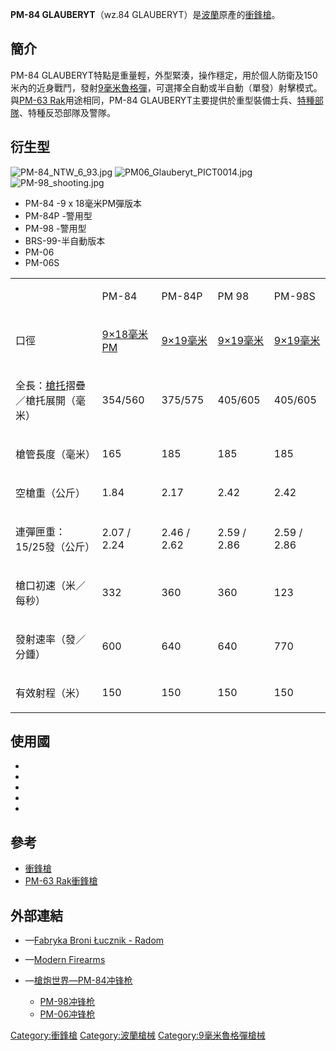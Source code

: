 {{noteTA
|G1=軍事
|G2=長度單位
|G3=Firearms
}}
{{Infobox Weapon|is_ranged=yes|
|image=File:PM84P Glauberyt.jpg
|image_size=300px
|caption=PM-84P
|name={{lang|pl|pistolet maszynowy wz.84}}
|type=[[衝鋒槍|衝鋒槍]]
|origin={{flag|Polish People's Republic}}
|era=現代
|platform=Individual
|target=personnel
|design_date=1981年
|production_date=1984年－
|service=1984年－
|used_by= {{flag|Poland}}<br/>{{flag|Iraq}}
|wars= [[伊拉克戰爭|伊拉克戰爭]]<br/>[[阿富汗戰爭_(2001年)|2001年阿富汗戰爭]]
|spec_type=
|caliber= 9毫米
|part_length= 185毫米
|cartridge=[[9×19mm魯格彈|9×19毫米魯格彈]] 
|feed=15、25發[[彈匣|彈匣]]
|action= [[反沖作用_(槍械)|直接反衝式]]<br/>閉鎖式槍栓
|mode= 半自動、[[自動火器|全自動]]，可[[擊發調變槍械|擊發調變]]
|rate=640發／分鐘
|velocity=360米／每秒
|weight= 2.17公斤（空槍）
|length= 375／575毫米
|sights= [[機械瞄具|機械瞄具]]
|variants=參看 '''衍生型'''
|number=
}}
'''PM-84 GLAUBERYT'''（wz.84 GLAUBERYT）是[[波蘭|波蘭]]原產的[[衝鋒槍|衝鋒槍]]。

== 簡介 ==
PM-84 GLAUBERYT特點是重量輕，外型緊湊，操作穩定，用於個人防衛及150米內的近身戰鬥，發射[[9毫米魯格彈|9毫米魯格彈]]，可選擇全自動或半自動（單發）射擊模式。與[[PM-63_Rak衝鋒槍|PM-63 Rak]]用途相同，PM-84 GLAUBERYT主要提供於重型裝備士兵、[[特種部隊|特種部隊]]、特種反恐部隊及警隊。

== 衍生型 ==
[[File:PM-84_NTW_6_93.jpg|thumb]]
[[File:PM06_Glauberyt_PICT0014.jpg|thumb]]
[[File:PM-98_shooting.jpg|thumb]]
* PM-84 -9 x 18毫米PM彈版本
* PM-84P -警用型
* PM-98 -警用型
* BRS-99-半自動版本
* PM-06
* PM-06S
{| style="border:1px solid black; text-align: center; width=100%;" rules=all cellspacing=0 cellpadding=3 align="center"
|+
|- style="background-color: #ddeeee;"
|   
| PM-84
| PM-84P
| PM 98
| PM-98S
|- 
| 口徑
| [[9×18mm馬卡羅夫|9×18毫米PM]]
| [[9×19mm魯格彈|9×19毫米]]
| [[9×19mm魯格彈|9×19毫米]]
| [[9×19mm魯格彈|9×19毫米]]
|- 
| 全長：[[槍托|槍托]]摺疊／槍托展開（毫米）
| 354/560
| 375/575
| 405/605
| 405/605
|- 
| 槍管長度（毫米）
| 165
| 185
| 185
| 185
|- 
| 空槍重（公斤）
| 1.84
| 2.17
| 2.42
| 2.42
|-
| 連彈匣重：15/25發（公斤）
| 2.07 / 2.24
| 2.46 / 2.62
| 2.59 / 2.86
| 2.59 / 2.86
|-
| 槍口初速（米／每秒）
| 332
| 360
| 360
| 123
|-
| 發射速率（發／分鍾）
| 600
| 640
| 640
| 770
|-
| 有效射程（米）
| 150
| 150
| 150
| 150
|}

== 使用國 ==
* {{flagcountry|Indonesia}}
* {{flagcountry|Iraq}}
* {{flagcountry|Lithuania}}
* {{flagcountry|Philippines}}
* {{flagcountry|Poland}}

== 參考 ==
* [[衝鋒槍|衝鋒槍]]
* [[PM-63_Rak衝鋒槍|PM-63 Rak衝鋒槍]]

== 外部連結 ==
{{commons|PM-84 Glauberyt}}
* {{pl icon}}—[http://www.fabrykabroni.pl/ Fabryka Broni Łucznik - Radom]{{Wayback|url=http://www.fabrykabroni.pl/ |date=20070312171410 }}
* {{en icon}}—[https://web.archive.org/web/20100704184902/http://world.guns.ru/smg/smg68-e.htm Modern Firearms]
* {{zh icon}}—[http://pewpewpew.work/polish/glauberyt/pm84.htm 槍炮世界—PM-84冲锋枪] {{Wayback|url=http://pewpewpew.work/polish/glauberyt/pm84.htm |date=20220408113837 }}
** [http://pewpewpew.work/polish/glauberyt/pm98.htm PM-98冲锋枪]{{Wayback|url=http://pewpewpew.work/polish/glauberyt/pm98.htm |date=20190906085204 }}
** [http://pewpewpew.work/polish/glauberyt/pm06.htm PM-06冲锋枪] {{Wayback|url=http://pewpewpew.work/polish/glauberyt/pm06.htm |date=20220323012855 }}

{{拉多姆阿切爾武器工廠槍械}}
[[Category:衝鋒槍|Category:衝鋒槍]]
[[Category:波蘭槍械|Category:波蘭槍械]]
[[Category:9毫米魯格彈槍械|Category:9毫米魯格彈槍械]]